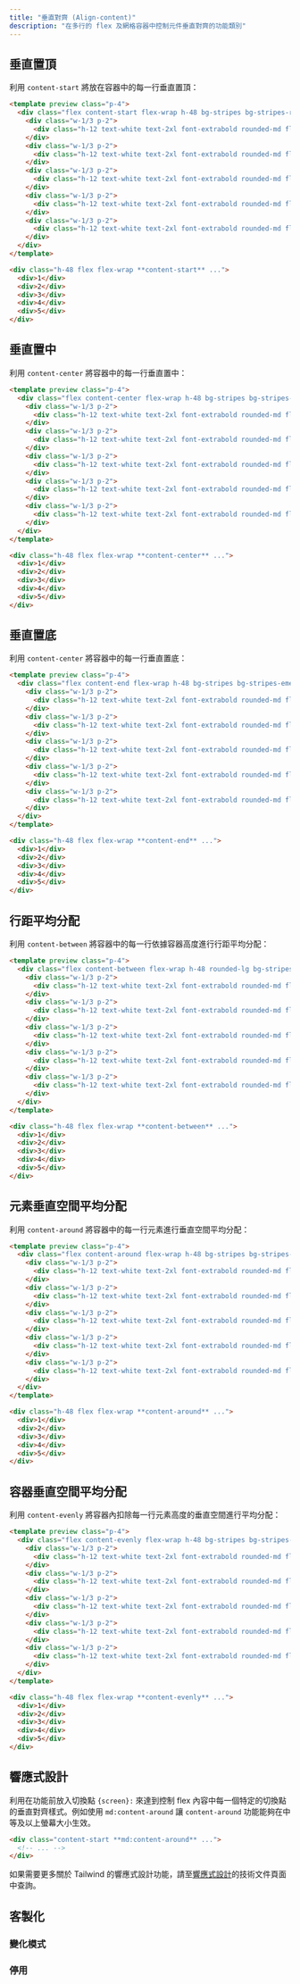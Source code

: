 ```yaml
---
title: "垂直對齊 (Align-content)"
description: "在多行的 flex 及網格容器中控制元件垂直對齊的功能類別"
---
```




## 垂直置頂

利用 `content-start` 將放在容器中的每一行垂直置頂：

```html rose
<template preview class="p-4">
  <div class="flex content-start flex-wrap h-48 bg-stripes bg-stripes-rose-500 rounded-lg">
    <div class="w-1/3 p-2">
      <div class="h-12 text-white text-2xl font-extrabold rounded-md flex items-center justify-center bg-rose-500">1</div>
    </div>
    <div class="w-1/3 p-2">
      <div class="h-12 text-white text-2xl font-extrabold rounded-md flex items-center justify-center bg-rose-500">2</div>
    </div>
    <div class="w-1/3 p-2">
      <div class="h-12 text-white text-2xl font-extrabold rounded-md flex items-center justify-center bg-rose-500">3</div>
    </div>
    <div class="w-1/3 p-2">
      <div class="h-12 text-white text-2xl font-extrabold rounded-md flex items-center justify-center bg-rose-500">4</div>
    </div>
    <div class="w-1/3 p-2">
      <div class="h-12 text-white text-2xl font-extrabold rounded-md flex items-center justify-center bg-rose-500">5</div>
    </div>
  </div>
</template>

<div class="h-48 flex flex-wrap **content-start** ...">
  <div>1</div>
  <div>2</div>
  <div>3</div>
  <div>4</div>
  <div>5</div>
</div>
```

## 垂直置中

利用 `content-center` 將容器中的每一行垂直置中：

```html indigo
<template preview class="p-4">
  <div class="flex content-center flex-wrap h-48 bg-stripes bg-stripes-indigo-500 rounded-lg">
    <div class="w-1/3 p-2">
      <div class="h-12 text-white text-2xl font-extrabold rounded-md flex items-center justify-center bg-indigo-500">1</div>
    </div>
    <div class="w-1/3 p-2">
      <div class="h-12 text-white text-2xl font-extrabold rounded-md flex items-center justify-center bg-indigo-500">2</div>
    </div>
    <div class="w-1/3 p-2">
      <div class="h-12 text-white text-2xl font-extrabold rounded-md flex items-center justify-center bg-indigo-500">3</div>
    </div>
    <div class="w-1/3 p-2">
      <div class="h-12 text-white text-2xl font-extrabold rounded-md flex items-center justify-center bg-indigo-500">4</div>
    </div>
    <div class="w-1/3 p-2">
      <div class="h-12 text-white text-2xl font-extrabold rounded-md flex items-center justify-center bg-indigo-500">5</div>
    </div>
  </div>
</template>

<div class="h-48 flex flex-wrap **content-center** ...">
  <div>1</div>
  <div>2</div>
  <div>3</div>
  <div>4</div>
  <div>5</div>
</div>
```

## 垂直置底

利用 `content-center` 將容器中的每一行垂直置底：

```html emerald
<template preview class="p-4">
  <div class="flex content-end flex-wrap h-48 bg-stripes bg-stripes-emerald-500 rounded-lg">
    <div class="w-1/3 p-2">
      <div class="h-12 text-white text-2xl font-extrabold rounded-md flex items-center justify-center bg-emerald-500">1</div>
    </div>
    <div class="w-1/3 p-2">
      <div class="h-12 text-white text-2xl font-extrabold rounded-md flex items-center justify-center bg-emerald-500">2</div>
    </div>
    <div class="w-1/3 p-2">
      <div class="h-12 text-white text-2xl font-extrabold rounded-md flex items-center justify-center bg-emerald-500">3</div>
    </div>
    <div class="w-1/3 p-2">
      <div class="h-12 text-white text-2xl font-extrabold rounded-md flex items-center justify-center bg-emerald-500">4</div>
    </div>
    <div class="w-1/3 p-2">
      <div class="h-12 text-white text-2xl font-extrabold rounded-md flex items-center justify-center bg-emerald-500">5</div>
    </div>
  </div>
</template>

<div class="h-48 flex flex-wrap **content-end** ...">
  <div>1</div>
  <div>2</div>
  <div>3</div>
  <div>4</div>
  <div>5</div>
</div>
```

## 行距平均分配

利用 `content-between` 將容器中的每一行依據容器高度進行行距平均分配：

```html amber
<template preview class="p-4">
  <div class="flex content-between flex-wrap h-48 rounded-lg bg-stripes bg-stripes-amber-500">
    <div class="w-1/3 p-2">
      <div class="h-12 text-white text-2xl font-extrabold rounded-md flex items-center justify-center bg-amber-500">1</div>
    </div>
    <div class="w-1/3 p-2">
      <div class="h-12 text-white text-2xl font-extrabold rounded-md flex items-center justify-center bg-amber-500">2</div>
    </div>
    <div class="w-1/3 p-2">
      <div class="h-12 text-white text-2xl font-extrabold rounded-md flex items-center justify-center bg-amber-500">3</div>
    </div>
    <div class="w-1/3 p-2">
      <div class="h-12 text-white text-2xl font-extrabold rounded-md flex items-center justify-center bg-amber-500">4</div>
    </div>
    <div class="w-1/3 p-2">
      <div class="h-12 text-white text-2xl font-extrabold rounded-md flex items-center justify-center bg-amber-500">5</div>
    </div>
  </div>
</template>

<div class="h-48 flex flex-wrap **content-between** ...">
  <div>1</div>
  <div>2</div>
  <div>3</div>
  <div>4</div>
  <div>5</div>
</div>
```

## 元素垂直空間平均分配

利用 `content-around` 將容器中的每一行元素進行垂直空間平均分配：

```html lightBlue
<template preview class="p-4">
  <div class="flex content-around flex-wrap h-48 bg-stripes bg-stripes-light-blue-500 rounded-lg">
    <div class="w-1/3 p-2">
      <div class="h-12 text-white text-2xl font-extrabold rounded-md flex items-center justify-center bg-light-blue-500">1</div>
    </div>
    <div class="w-1/3 p-2">
      <div class="h-12 text-white text-2xl font-extrabold rounded-md flex items-center justify-center bg-light-blue-500">2</div>
    </div>
    <div class="w-1/3 p-2">
      <div class="h-12 text-white text-2xl font-extrabold rounded-md flex items-center justify-center bg-light-blue-500">3</div>
    </div>
    <div class="w-1/3 p-2">
      <div class="h-12 text-white text-2xl font-extrabold rounded-md flex items-center justify-center bg-light-blue-500">4</div>
    </div>
    <div class="w-1/3 p-2">
      <div class="h-12 text-white text-2xl font-extrabold rounded-md flex items-center justify-center bg-light-blue-500">5</div>
    </div>
  </div>
</template>

<div class="h-48 flex flex-wrap **content-around** ...">
  <div>1</div>
  <div>2</div>
  <div>3</div>
  <div>4</div>
  <div>5</div>
</div>
```

## 容器垂直空間平均分配

利用 `content-evenly` 將容器內扣除每一行元素高度的垂直空間進行平均分配：

```html purple
<template preview class="p-4">
  <div class="flex content-evenly flex-wrap h-48 bg-stripes bg-stripes-purple-500 rounded-lg">
    <div class="w-1/3 p-2">
      <div class="h-12 text-white text-2xl font-extrabold rounded-md flex items-center justify-center bg-purple-500">1</div>
    </div>
    <div class="w-1/3 p-2">
      <div class="h-12 text-white text-2xl font-extrabold rounded-md flex items-center justify-center bg-purple-500">2</div>
    </div>
    <div class="w-1/3 p-2">
      <div class="h-12 text-white text-2xl font-extrabold rounded-md flex items-center justify-center bg-purple-500">3</div>
    </div>
    <div class="w-1/3 p-2">
      <div class="h-12 text-white text-2xl font-extrabold rounded-md flex items-center justify-center bg-purple-500">4</div>
    </div>
    <div class="w-1/3 p-2">
      <div class="h-12 text-white text-2xl font-extrabold rounded-md flex items-center justify-center bg-purple-500">5</div>
    </div>
  </div>
</template>

<div class="h-48 flex flex-wrap **content-evenly** ...">
  <div>1</div>
  <div>2</div>
  <div>3</div>
  <div>4</div>
  <div>5</div>
</div>
```

## 響應式設計

利用在功能前放入切換點 `{screen}:` 來達到控制 flex 內容中每一個特定的切換點的垂直對齊樣式。例如使用 `md:content-around` 讓 `content-around` 功能能夠在中等及以上螢幕大小生效。

```html
<div class="content-start **md:content-around** ...">
  <!-- ... -->
</div>
```

如果需要更多關於 Tailwind 的響應式設計功能，請至[響應式設計](/docs/responsive-design)的技術文件頁面中查詢。

## 客製化

### 變化模式

<Variants plugin="alignContent" name="align-content" />

### 停用

<Disabling plugin="alignContent" name="align-content" />
